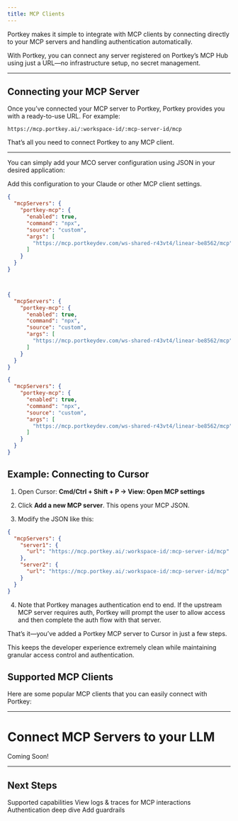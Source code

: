 ```yaml
---
title: MCP Clients
---
```


Portkey makes it simple to integrate with MCP clients by connecting directly to your MCP servers and handling authentication automatically.

With Portkey, you can connect any server registered on Portkey’s MCP Hub using just a URL—no infrastructure setup, no secret management.

---

## Connecting your MCP Server

Once you’ve connected your MCP server to Portkey, Portkey provides you with a ready-to-use URL. For example:

```
https://mcp.portkey.ai/:workspace-id/:mcp-server-id/mcp
````

That’s all you need to connect Portkey to any MCP client.


---

You can simply add your MCO server configuration using JSON in your desired application:


Add this configuration to your Claude or other MCP client settings.

<CodeGroup>

```json Mac/Linux
{
  "mcpServers": {
    "portkey-mcp": {
      "enabled": true,
      "command": "npx",
      "source": "custom",
      "args": [
        "https://mcp.portkeydev.com/ws-shared-r43vt4/linear-be8562/mcp"
      ]
    }
  }
}




```

```json Windows
{
  "mcpServers": {
    "portkey-mcp": {
      "enabled": true,
      "command": "npx",
      "source": "custom",
      "args": [
        "https://mcp.portkeydev.com/ws-shared-r43vt4/linear-be8562/mcp"
      ]
    }
  }
}
```

```json WSL
{
  "mcpServers": {
    "portkey-mcp": {
      "enabled": true,
      "command": "npx",
      "source": "custom",
      "args": [
        "https://mcp.portkeydev.com/ws-shared-r43vt4/linear-be8562/mcp"
      ]
    }
  }
}
```






</CodeGroup>


## Example: Connecting to Cursor

1. Open Cursor:
   **Cmd/Ctrl + Shift + P → View: Open MCP settings**

2. Click **Add a new MCP server**. This opens your MCP JSON.

3. Modify the JSON like this:

```json
{
  "mcpServers": {
    "server1": {
      "url": "https://mcp.portkey.ai/:workspace-id/:mcp-server-id/mcp"
    },
    "server2": {
      "url": "https://mcp.portkey.ai/:workspace-id/:mcp-server-id/mcp"
    }
  }
}
````

4. Note that Portkey manages authentication end to end. If the upstream MCP server requires auth, Portkey will prompt the user to allow access and then complete the auth flow with that server.

That’s it—you’ve added a Portkey MCP server to Cursor in just a few steps.



This keeps the developer experience extremely clean while maintaining granular access control and authentication.



## Supported MCP Clients

Here are some popular MCP clients that you can easily connect with Portkey:

<CardGroup cols={3}>

<Card title="Claude Desktop" href="/integrations/mcp-clients/claude" />

<Card title="Claude Code" href="/integrations/mcp-clients/claude-code" />

<Card title="Cursor" href="/integrations/mcp-clients/cursor" />

<Card title="LibreChat" href="/integrations/mcp-clients/librechat" />

<Card title="VS Code" href="/integrations/mcp-clients/vs-code" />

</CardGroup>




---


# Connect MCP Servers to your LLM

Coming Soon!




---

## Next Steps

<CardGroup cols={2}>

<Card title="VS Code Insiders" >
    Supported capabilities
</Card>

<Card title="VS Code Insiders" >
    View logs & traces for MCP interactions
</Card>

<Card title="VS Code Insiders" >
    Authentication deep dive
</Card>

<Card title="VS Code Insiders" >
    Add guardrails
</Card>


</CardGroup>
